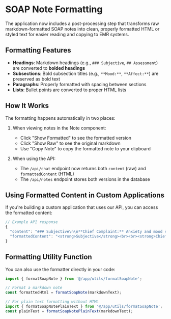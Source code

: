 # SOAP Note Formatting

The application now includes a post-processing step that transforms raw markdown-formatted SOAP notes into clean, properly formatted HTML or styled text for easier reading and copying to EMR systems.

## Formatting Features

- **Headings**: Markdown headings (e.g., `### Subjective`, `## Assessment`) are converted to **bolded headings**
- **Subsections**: Bold subsection titles (e.g., `**Mood:**`, `**Affect:**`) are preserved as bold text
- **Paragraphs**: Properly formatted with spacing between sections
- **Lists**: Bullet points are converted to proper HTML lists

## How It Works

The formatting happens automatically in two places:

1. When viewing notes in the Note component:
   - Click "Show Formatted" to see the formatted version
   - Click "Show Raw" to see the original markdown
   - Use "Copy Note" to copy the formatted note to your clipboard

2. When using the API:
   - The `/api/chat` endpoint now returns both `content` (raw) and `formattedContent` (HTML)
   - The `/api/notes` endpoint stores both versions in the database

## Using Formatted Content in Custom Applications

If you're building a custom application that uses our API, you can access the formatted content:

```typescript
// Example API response
{
  "content": "### Subjective\n\n**Chief Complaint:** Anxiety and mood swings...",
  "formattedContent": "<strong>Subjective</strong><br><br><strong>Chief Complaint:</strong> Anxiety and mood swings..."
}
```

## Formatting Utility Function

You can also use the formatter directly in your code:

```typescript
import { formatSoapNote } from '@/app/utils/formatSoapNote';

// Format a markdown note
const formattedHtml = formatSoapNote(markdownText);

// For plain text formatting without HTML
import { formatSoapNotePlainText } from '@/app/utils/formatSoapNote';
const plainText = formatSoapNotePlainText(markdownText);
``` 